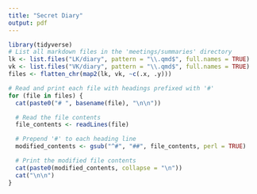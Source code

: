 ```yaml
---
title: "Secret Diary"
output: pdf
---
```


```r
library(tidyverse)
# List all markdown files in the 'meetings/summaries' directory
lk <- list.files("LK/diary", pattern = "\\.qmd$", full.names = TRUE)
vk <- list.files("VK/diary", pattern = "\\.qmd$", full.names = TRUE)
files <- flatten_chr(map2(lk, vk, ~c(.x, .y)))

# Read and print each file with headings prefixed with '#'
for (file in files) {
  cat(paste0("# ", basename(file), "\n\n"))

  # Read the file contents
  file_contents <- readLines(file)

  # Prepend '#' to each heading line
  modified_contents <- gsub("^#", "##", file_contents, perl = TRUE)

  # Print the modified file contents
  cat(paste0(modified_contents, collapse = "\n"))
  cat("\n\n")
}
```